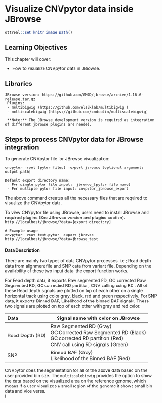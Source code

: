 
# Visualize CNVpytor data inside JBrowse

```r
ottrpal::set_knitr_image_path()
```

## Learning Objectives

This chapter will cover:  

- How to visualize CNVpytor data in JBrowse.

## Libraries


```
JBrowse version: https://github.com/GMOD/jbrowse/archive/1.16.6-release.tar.gz
 Plugins: 
 - multibigwig (https://github.com/elsiklab/multibigwig )
 - multiscalebigwig (https://github.com/cmdcolin/multiscalebigwig)

 **Note:** The JBrowse development version is required as integration of different jbrowse plugins are needed.
```

## Steps to process CNVpytor data for JBrowse integration

To generate CNVpytor file for JBrowse visualization:
```
cnvpytor -root [pytor files] -export jbrowse [optional argument: output path]

Default export directory name: 
 - For single pytor file input:  jbrowse_[pytor file name]
 - For multiple pytor file input: cnvpytor_jbrowse_export
```
The above command creates all the necessary files that are required to visualize the CNVpytor data. 

To view CNVpytor file using JBrowse, users need to install JBrowse and required plugins (See JBrowse version and plugins section).
`
http://localhost/jbrowse/?data=[export directory] 
`

``` 
# Example usage
cnvpytor -root test.pytor -export jbrowse
http://localhost/jbrowse/?data=jbrowse_test
```

#### Data Description
There are mainly two types of data CNVpytor processes. i.e.; Read depth data from alignment file and SNP data from variant file. Depending on the availability of these two input data, the export function works.

For Read depth data, it exports Raw segmented RD, GC corrected Raw Segmented RD, GC corrected RD partition, CNV calling using RD . All of these Read depth signals are plotted on top of each other on a single horizontal track using color gray, black, red and green respectively.
For SNP data, it exports Binned BAF, Likelihood of the binned BAF signals. These two signals are plotted on top of each other with gray and red color.

<p align="center"></p>
<table>
    <thead>
        <tr>
            <th align="left">Data</th>
            <th align="center">Signal name with color on JBrowse </th>
        </tr>
    </thead>
    <tbody>
        <tr>
            <td align="left">Read Depth (RD)</td>
            <td align="left">Raw Segmented RD (Gray) <br>GC Corrected Raw Segmented RD (Black) <br> GC corrected RD partition (Red) <br> CNV call using RD signals (Green)</td>
        </tr>
        <tr>
            <td align="left">SNP</td>
            <td align="left">Binned BAF (Gray) <br> Likelihood of the Binned BAF (Red)</td>
        </tr>
    </tbody>
</table>
<p></p>

CNVpytor does the segmentation for all of the above data based on the user provided bin size. The `multiscalebigwig` provides the option to show the data based on the visualized area on the reference genome, which means if a user visualizes a small region of the genome it shows small bin data and vice versa.           
!


